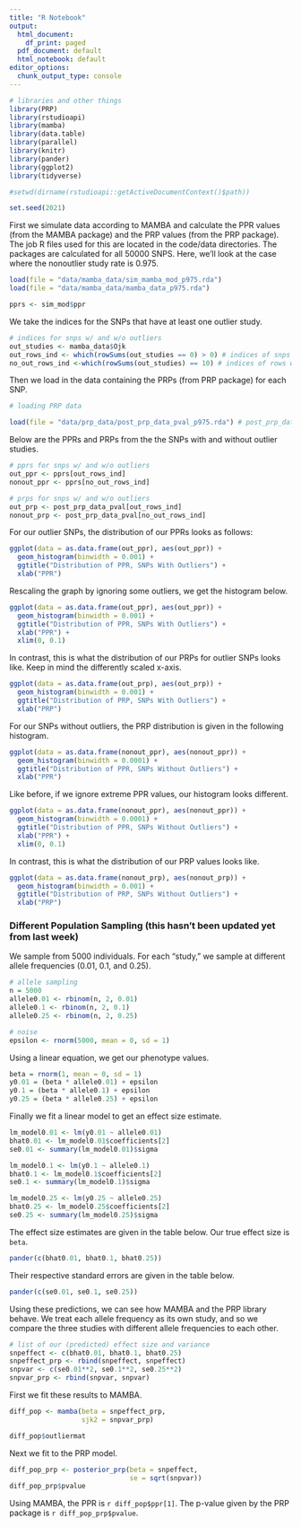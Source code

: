 ```yaml
---
title: "R Notebook"
output:
  html_document:
    df_print: paged
  pdf_document: default
  html_notebook: default
editor_options:
  chunk_output_type: console
---
```


```r
# libraries and other things
library(PRP)
library(rstudioapi)
library(mamba)
library(data.table)
library(parallel)
library(knitr)
library(pander)
library(ggplot2)
library(tidyverse)

#setwd(dirname(rstudioapi::getActiveDocumentContext()$path))

set.seed(2021)
```


First we simulate data according to MAMBA and calculate the PPR values (from the MAMBA package) and the PRP values (from the PRP package). The job R files used for this are located in the code/data directories. The packages are calculated for all 50000 SNPS. Here, we'll look at the case where the nonoutlier study rate is 0.975.

```r
load(file = "data/mamba_data/sim_mamba_mod_p975.rda")
load(file = "data/mamba_data/mamba_data_p975.rda")

pprs <- sim_mod$ppr
```


We take the indices for the SNPs that have at least one outlier study.
```r
# indices for snps w/ and w/o outliers
out_studies <- mamba_data$Ojk
out_rows_ind <- which(rowSums(out_studies == 0) > 0) # indices of snps with outlier studies
no_out_rows_ind <-which(rowSums(out_studies) == 10) # indices of rows w/o outliers
```


Then we load in the data containing the PRPs (from PRP package) for each SNP.
```r
# loading PRP data

load(file = "data/prp_data/post_prp_data_pval_p975.rda") # post_prp_data_pval

```


Below are the PPRs and PRPs from the the SNPs with and without outlier studies.
```r
# pprs for snps w/ and w/o outliers
out_ppr <- pprs[out_rows_ind]
nonout_ppr <- pprs[no_out_rows_ind]
```


```r
# prps for snps w/ and w/o outliers
out_prp <- post_prp_data_pval[out_rows_ind]
nonout_prp <- post_prp_data_pval[no_out_rows_ind]
```

For our outlier SNPs, the distribution of our PPRs looks as follows:
```r
ggplot(data = as.data.frame(out_ppr), aes(out_ppr)) +
  geom_histogram(binwidth = 0.001) +
  ggtitle("Distribution of PPR, SNPs With Outliers") +
  xlab("PPR")
```

Rescaling the graph by ignoring some outliers, we get the histogram below.
```r
ggplot(data = as.data.frame(out_ppr), aes(out_ppr)) +
  geom_histogram(binwidth = 0.001) +
  ggtitle("Distribution of PPR, SNPs With Outliers") +
  xlab("PPR") +
  xlim(0, 0.1)
```

In contrast, this is what the distribution of our PRPs for outlier SNPs looks like. Keep in mind the differently scaled x-axis.
```r
ggplot(data = as.data.frame(out_prp), aes(out_prp)) +
  geom_histogram(binwidth = 0.001) +
  ggtitle("Distribution of PRP, SNPs With Outliers") +
  xlab("PRP")
```


For our SNPs without outliers, the PRP distribution is given in the following histogram.

```r
ggplot(data = as.data.frame(nonout_ppr), aes(nonout_ppr)) +
  geom_histogram(binwidth = 0.0001) +
  ggtitle("Distribution of PPR, SNPs Without Outliers") +
  xlab("PPR")
```

Like before, if we ignore extreme PPR values, our histogram looks different.
```r
ggplot(data = as.data.frame(nonout_ppr), aes(nonout_ppr)) +
  geom_histogram(binwidth = 0.0001) +
  ggtitle("Distribution of PPR, SNPs Without Outliers") +
  xlab("PPR") +
  xlim(0, 0.1)
```

In contrast, this is what the distribution of our PRP values looks like.
```r
ggplot(data = as.data.frame(nonout_prp), aes(nonout_prp)) +
  geom_histogram(binwidth = 0.001) +
  ggtitle("Distribution of PRP, SNPs Without Outliers") +
  xlab("PRP")
```

\newpage
### Different Population Sampling (this hasn't been updated yet from last week)


We sample from 5000 individuals. For each "study," we sample at different allele frequencies (0.01, 0.1, and 0.25).
```r
# allele sampling
n = 5000
allele0.01 <- rbinom(n, 2, 0.01) 
allele0.1 <- rbinom(n, 2, 0.1)
allele0.25 <- rbinom(n, 2, 0.25)

# noise
epsilon <- rnorm(5000, mean = 0, sd = 1)
```


Using a linear equation, we get our phenotype values.
```r
beta = rnorm(1, mean = 0, sd = 1)
y0.01 = (beta * allele0.01) + epsilon
y0.1 = (beta * allele0.1) + epsilon
y0.25 = (beta * allele0.25) + epsilon
```


Finally we fit a linear model to get an effect size estimate.
```r
lm_model0.01 <- lm(y0.01 ~ allele0.01)
bhat0.01 <- lm_model0.01$coefficients[2]
se0.01 <- summary(lm_model0.01)$sigma

lm_model0.1 <- lm(y0.1 ~ allele0.1)
bhat0.1 <- lm_model0.1$coefficients[2]
se0.1 <- summary(lm_model0.1)$sigma

lm_model0.25 <- lm(y0.25 ~ allele0.25)
bhat0.25 <- lm_model0.25$coefficients[2]
se0.25 <- summary(lm_model0.25)$sigma
```

The effect size estimates are given in the table below. Our true effect size is `beta`.
```r
pander(c(bhat0.01, bhat0.1, bhat0.25))
```

Their respective standard errors are given in the table below.
```r
pander(c(se0.01, se0.1, se0.25))
```

Using these predictions, we can see how MAMBA and the PRP library behave. We treat each allele frequency as its own study, and so we compare the three studies with different allele frequencies to each other.
```r
# list of our (predicted) effect size and variance
snpeffect <- c(bhat0.01, bhat0.1, bhat0.25)
snpeffect_prp <- rbind(snpeffect, snpeffect)
snpvar <- c(se0.01**2, se0.1**2, se0.25**2)
snpvar_prp <- rbind(snpvar, snpvar)


```


First we fit these results to MAMBA.
```r
diff_pop <- mamba(beta = snpeffect_prp,
                  sjk2 = snpvar_prp)
```

```r
diff_pop$outliermat
```

Next we fit to the PRP model.

```r
diff_pop_prp <- posterior_prp(beta = snpeffect,
                              se = sqrt(snpvar))
diff_pop_prp$pvalue
```

Using MAMBA, the PPR is `r diff_pop$ppr[1]`. The p-value given by the PRP package is `r diff_pop_prp$pvalue`.